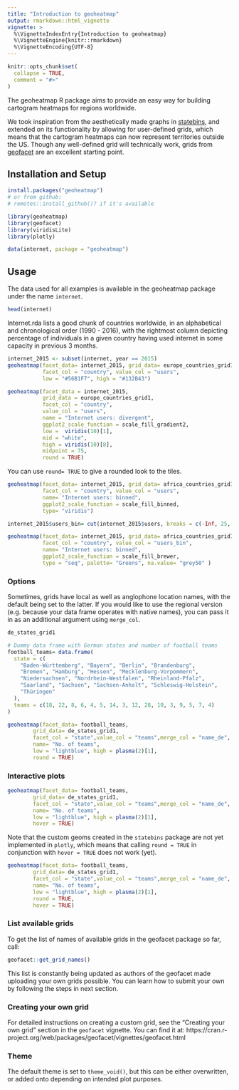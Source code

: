 ```yaml
---
title: "Introduction to geoheatmap"
output: rmarkdown::html_vignette
vignette: >
  %\VignetteIndexEntry{Introduction to geoheatmap}
  %\VignetteEngine{knitr::rmarkdown}
  %\VignetteEncoding{UTF-8}
---
```


```r
knitr::opts_chunk$set(
  collapse = TRUE,
  comment = "#>"
)
```

The geoheatmap R package aims to provide an easy way for building cartogram heatmaps for regions worldwide. 

We took inspiration from the aesthetically made graphs in [statebins](https://github.com/hrbrmstr/statebins), and extended on its functionality by allowing for user-defined grids, which means that the cartogram heatmaps can now represent territories outside the US. Though any well-defined grid will technically work, grids from  [geofacet](https://github.com/hafen/geofacet) are an excellent starting point.


## Installation and Setup

```r
install.packages("geoheatmap")
# or from github:
# remotes::install_github()? if it's available
```

```r
library(geoheatmap)
library(geofacet)
library(viridisLite)
library(plotly)
```

```r
data(internet, package = "geoheatmap")
```

## Usage

The data used for all examples is available in the geoheatmap package under the name `internet`.

```r
head(internet)
```

Internet.rda lists a good chunk of countries worldwide, in an alphabetical and chronological order (1990 - 2016), with the rightmost column depicting percentage of individuals in a given country having used internet in some capacity in previous 3 months. 

```r
internet_2015 <- subset(internet, year == 2015)
geoheatmap(facet_data= internet_2015, grid_data= europe_countries_grid1,
           facet_col = "country", value_col = "users", 
           low = "#56B1F7", high = "#132B43")

```

```r
geoheatmap(facet_data = internet_2015, 
           grid_data = europe_countries_grid1,
           facet_col = "country", 
           value_col = "users",
           name = "Internet users: divergent",
           ggplot2_scale_function = scale_fill_gradient2, 
           low =  viridis(10)[1], 
           mid = "white", 
           high = viridis(10)[8], 
           midpoint = 75,  
           round = TRUE)
```

You can use `round= TRUE` to give a rounded look to the tiles.

```r

geoheatmap(facet_data= internet_2015, grid_data= africa_countries_grid1,
           facet_col = "country", value_col = "users",
           name= "Internet users: binned",
           ggplot2_scale_function = scale_fill_binned,
           type= "viridis")

```

```r
internet_2015$users_bin= cut(internet_2015$users, breaks = c(-Inf, 25, 50, Inf), labels = c("0-25", "26-50", "51 and up"))

geoheatmap(facet_data= internet_2015, grid_data= africa_countries_grid1,
           facet_col = "country", value_col = "users_bin",
           name= "Internet users: binned",
           ggplot2_scale_function = scale_fill_brewer,
           type = "seq", palette= "Greens", na.value= "grey50" )
```
### Options

Sometimes, grids have local as well as anglophone location names, with the default being set to the latter. If you would like to use the regional version (e.g. because your data frame operates with native names), you can pass it in as an additional argument using `merge_col`.

```r
de_states_grid1
```


```r
# Dummy data frame with German states and number of football teams
football_teams= data.frame(
  state = c(
    "Baden-Württemberg", "Bayern", "Berlin", "Brandenburg",
    "Bremen", "Hamburg", "Hessen", "Mecklenburg-Vorpommern",
    "Niedersachsen", "Nordrhein-Westfalen", "Rheinland-Pfalz",
    "Saarland", "Sachsen", "Sachsen-Anhalt", "Schleswig-Holstein",
    "Thüringen"
  ),
  teams = c(18, 22, 8, 6, 4, 5, 14, 3, 12, 28, 10, 3, 9, 5, 7, 4)
)

geoheatmap(facet_data= football_teams,
        grid_data= de_states_grid1,
        facet_col = "state",value_col = "teams",merge_col = "name_de",
        name= "No. of teams",
        low = "lightblue", high = plasma(2)[1],
        round = TRUE)

```

### Interactive plots

```r
geoheatmap(facet_data= football_teams,
        grid_data= de_states_grid1,
        facet_col = "state",value_col = "teams",merge_col = "name_de",
        name= "No. of teams",
        low = "lightblue", high = plasma(2)[1],
        hover = TRUE)
```

Note that the custom geoms created in the `statebins` package are not yet implemented in `plotly`, which means that calling `round = TRUE` in conjunction with `hover = TRUE` does not work (yet).

```r
geoheatmap(facet_data= football_teams,
        grid_data= de_states_grid1,
        facet_col = "state",value_col = "teams",merge_col = "name_de",
        name= "No. of teams",
        low = "lightblue", high = plasma(2)[1],
        round = TRUE,
        hover = TRUE)
```

### List available grids

To get the list of names of available grids in the geofacet package so far, call:

```r
geofacet::get_grid_names()
```

This list is constantly being updated as authors of the geofacet made uploading your own grids possible. You can learn how to submit your own by following the steps in next section.

### Creating your own grid

For detailed instructions on creating a custom grid, see the "Creating your own grid" section in the `geofacet` vignette. You can find it at: https://cran.r-project.org/web/packages/geofacet/vignettes/geofacet.html

### Theme

The default theme is set to `theme_void()`, but this can be either overwritten, or added onto depending on intended
plot purposes.




